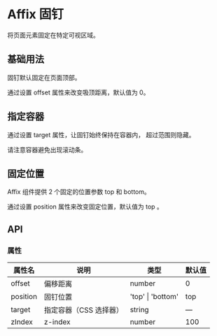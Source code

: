 # Affix 固钉


将页面元素固定在特定可视区域。

## 基础用法

固钉默认固定在页面顶部。

通过设置 offset 属性来改变吸顶距离，默认值为 0。

<CodeBlock name="AffixBasic">
  <AffixBasic />
</CodeBlock>

## 指定容器

通过设置 target 属性，让固钉始终保持在容器内， 超过范围则隐藏。

请注意容器避免出现滚动条。

<CodeBlock name="AffixTarget">
  <AffixTarget />
</CodeBlock>

## 固定位置

Affix 组件提供 2 个固定的位置参数 top 和 bottom。

通过设置 position 属性来改变固定位置，默认值为 top 。

<CodeBlock name="AffixPosition">
  <AffixPosition />
</CodeBlock>

## API

### 属性

| 属性名   | 说明                   | 类型                  | 默认值 |
| -------- | ---------------------- | --------------------- | ------ |
| offset   | 偏移距离               | number                | 0      |
| position | 固钉位置               | 'top' &#124; 'bottom' | top    |
| target   | 指定容器（CSS 选择器） | string                | —      |
| zIndex   | z-index                | number                | 100    |